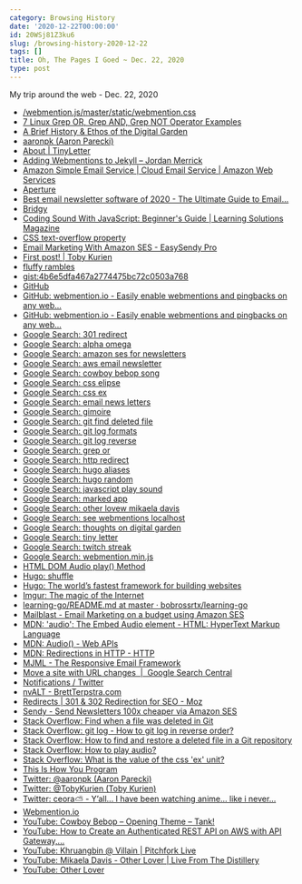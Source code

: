 ```yaml
---
category: Browsing History
date: '2020-12-22T00:00:00'
id: 20WSj81Z3ku6
slug: /browsing-history-2020-12-22
tags: []
title: Oh, The Pages I Goed ~ Dec. 22, 2020
type: post
---
```


My trip around the web - Dec. 22, 2020

- [/webmention.js/master/static/webmention.css](https://raw.githubusercontent.com/PlaidWeb/webmention.js/master/static/webmention.css)
- [7 Linux Grep OR, Grep AND, Grep NOT Operator Examples](https://www.thegeekstuff.com/2011/10/grep-or-and-not-operators/)
- [A Brief History & Ethos of the Digital Garden](https://maggieappleton.com/garden-history)
- [aaronpk (Aaron Parecki)](https://github.com/aaronpk)
- [About | TinyLetter](https://tinyletter.com/site/about/)
- [Adding Webmentions to Jekyll – Jordan Merrick](https://jordanmerrick.com/2018/07/22/adding-webmentions-to-jekyll/)
- [Amazon Simple Email Service | Cloud Email Service | Amazon Web Services](https://aws.amazon.com/ses/)
- [Aperture](https://aperture.p3k.io/channel/2436)
- [Best email newsletter software of 2020 - The Ultimate Guide to Email...](https://zapier.com/learn/email-marketing/best-email-newsletter-software/)
- [Bridgy](https://brid.gy/)
- [Coding Sound With JavaScript: Beginner's Guide | Learning Solutions Magazine](https://learningsolutionsmag.com/articles/coding-sound-with-javascript-beginner-s-guide)
- [CSS text-overflow property](https://www.w3schools.com/cssref/css3_pr_text-overflow.asp)
- [Email Marketing With Amazon SES - EasySendy Pro](https://easysendy.com/integrations/amazon-ses/)
- [First post! | Toby Kurien](https://tobykurien.com/first-post/)
- [fluffy rambles](https://beesbuzz.biz/blog/)
- [gist:4b6e5dfa467a2774475bc72c0503a768](https://gist.github.com/alanwsmith/4b6e5dfa467a2774475bc72c0503a768)
- [GitHub](https://github.com/)
- [GitHub: webmention.io - Easily enable webmentions and pingbacks on any web...](https://github.com/aaronpk/webmention.io#api)
- [GitHub: webmention.io - Easily enable webmentions and pingbacks on any web...](https://github.com/aaronpk/webmention.io)
- [Google Search: 301 redirect](https://www.google.com/search?client=safari&rls=en&q=301+redirect&ie=UTF-8&oe=UTF-8)
- [Google Search: alpha omega](https://www.google.com/search?client=safari&rls=en&q=alpha+omega&ie=UTF-8&oe=UTF-8)
- [Google Search: amazon ses for newsletters](https://www.google.com/search?client=safari&rls=en&q=amazon+ses+for+newsletters&ie=UTF-8&oe=UTF-8)
- [Google Search: aws email newsletter](https://www.google.com/search?newwindow=1&client=safari&rls=en&ei=VVbiX8XqDsTZ5gLkl4TgDQ&q=aws+email+newsletter&oq=aws+email+newsletter)
- [Google Search: cowboy bebop song](https://www.google.com/search?client=safari&rls=en&q=cowboy+bebop+song&ie=UTF-8&oe=UTF-8)
- [Google Search: css elipse](https://www.google.com/search?client=safari&rls=en&q=css+elipse&ie=UTF-8&oe=UTF-8)
- [Google Search: css ex](https://www.google.com/search?client=safari&rls=en&q=css+ex&ie=UTF-8&oe=UTF-8)
- [Google Search: email news letters](https://www.google.com/search?client=safari&rls=en&q=email+news+letters&ie=UTF-8&oe=UTF-8)
- [Google Search: gimoire](https://www.google.com/search?client=safari&rls=en&q=gimoire&ie=UTF-8&oe=UTF-8)
- [Google Search: git find deleted file](https://www.google.com/search?client=safari&rls=en&q=git+find+deleted+file&ie=UTF-8&oe=UTF-8)
- [Google Search: git log formats](https://www.google.com/search?client=safari&rls=en&q=git+log+formats&ie=UTF-8&oe=UTF-8)
- [Google Search: git log reverse](https://www.google.com/search?client=safari&rls=en&q=git+log+reverse&ie=UTF-8&oe=UTF-8)
- [Google Search: grep or](https://www.google.com/search?client=safari&rls=en&q=grep+or&ie=UTF-8&oe=UTF-8)
- [Google Search: http redirect](https://www.google.com/search?client=safari&rls=en&q=http+redirect&ie=UTF-8&oe=UTF-8)
- [Google Search: hugo aliases](https://www.google.com/search?client=safari&rls=en&q=hugo+aliases&ie=UTF-8&oe=UTF-8)
- [Google Search: hugo random](https://www.google.com/search?client=safari&rls=en&q=hugo+random&ie=UTF-8&oe=UTF-8)
- [Google Search: javascript play sound](https://www.google.com/search?client=safari&rls=en&q=javascript+play+sound&ie=UTF-8&oe=UTF-8)
- [Google Search: marked app](https://www.google.com/search?client=safari&rls=en&q=marked+app&ie=UTF-8&oe=UTF-8)
- [Google Search: other lovew mikaela davis](https://www.google.com/search?client=safari&rls=en&q=other+lovew+mikaela+davis&ie=UTF-8&oe=UTF-8)
- [Google Search: see webmentions localhost](https://www.google.com/search?client=safari&rls=en&q=see+webmentions+localhost&ie=UTF-8&oe=UTF-8)
- [Google Search: thoughts on digital garden](https://www.google.com/search?client=safari&rls=en&q=thoughts+on+digital+garden&ie=UTF-8&oe=UTF-8)
- [Google Search: tiny letter](https://www.google.com/search?client=safari&rls=en&q=tiny+letter&ie=UTF-8&oe=UTF-8)
- [Google Search: twitch streak](https://www.google.com/search?client=safari&rls=en&q=twitch+streak&ie=UTF-8&oe=UTF-8)
- [Google Search: webmention.min.js](https://www.google.com/search?client=safari&rls=en&q=webmention.min.js&ie=UTF-8&oe=UTF-8)
- [HTML DOM Audio play() Method](https://www.w3schools.com/jsref/met_audio_play.asp)
- [Hugo: shuffle](https://gohugo.io/functions/shuffle/)
- [Hugo: The world’s fastest framework for building websites](https://gohugo.io/)
- [Imgur: The magic of the Internet](https://imgur.com/5AYfRBX)
- [learning-go/README.md at master · bobrossrtx/learning-go](https://github.com/bobrossrtx/learning-go/blob/master/README.md)
- [Mailblast - Email Marketing on a budget using Amazon SES](https://www.mailblast.io/campaigns/5b8602bb-231c-4c22-9de0-01ddcf900c1d/report/overview)
- [MDN: 'audio': The Embed Audio element - HTML: HyperText Markup Language](https://developer.mozilla.org/en-US/docs/Web/HTML/Element/audio)
- [MDN: Audio() - Web APIs](https://developer.mozilla.org/en-US/docs/Web/API/HTMLAudioElement/Audio)
- [MDN: Redirections in HTTP - HTTP](https://developer.mozilla.org/en-US/docs/Web/HTTP/Redirections)
- [MJML - The Responsive Email Framework](https://mjml.io/)
- [Move a site with URL changes  |  Google Search Central](https://developers.google.com/search/docs/advanced/crawling/site-move-with-url-changes?hl=en)
- [Notifications / Twitter](https://twitter.com/ceeoreo_/status/1341421423198433282)
- [nvALT - BrettTerpstra.com](https://brettterpstra.com/projects/nvalt/)
- [Redirects | 301 & 302 Redirection for SEO - Moz](https://moz.com/learn/seo/redirection)
- [Sendy - Send Newsletters 100x cheaper via Amazon SES](https://sendy.co/)
- [Stack Overflow: Find when a file was deleted in Git](https://stackoverflow.com/questions/6839398/find-when-a-file-was-deleted-in-git)
- [Stack Overflow: git log - How to git log in reverse order?](https://stackoverflow.com/questions/2798822/how-to-git-log-in-reverse-order)
- [Stack Overflow: How to find and restore a deleted file in a Git repository](https://stackoverflow.com/questions/953481/how-to-find-and-restore-a-deleted-file-in-a-git-repository/1113140)
- [Stack Overflow: How to play audio?](https://stackoverflow.com/questions/9419263/how-to-play-audio)
- [Stack Overflow: What is the value of the css 'ex' unit?](https://stackoverflow.com/questions/918612/what-is-the-value-of-the-css-ex-unit)
- [This Is How You Program](http://thisishowyouprogram.com/)
- [Twitter: @aaronpk (Aaron Parecki)](https://twitter.com/aaronpk)
- [Twitter: @TobyKurien (Toby Kurien)](https://twitter.com/tobykurien)
- [Twitter: ceora⛅️ - Y’all... I have been watching anime... like i never...](https://twitter.com/ceeoreo_/status/1341407100556234759)
- [Webmention.io](https://webmention.io/)
- [YouTube: Cowboy Bebop – Opening Theme – Tank!](https://www.youtube.com/watch?v=EL-D9LrFJd4)
- [YouTube: How to Create an Authenticated REST API on AWS with API Gateway,...](https://www.youtube.com/watch?v=fs9HfYbWjXQ)
- [YouTube: Khruangbin @ Villain | Pitchfork Live](https://www.youtube.com/watch?v=q4xKvHANqjk)
- [YouTube: Mikaela Davis - Other Lover | Live From The Distillery](https://www.youtube.com/watch?v=qhVWiluXeFI)
- [YouTube: Other Lover](https://www.youtube.com/watch?v=MvS_D831_LA)